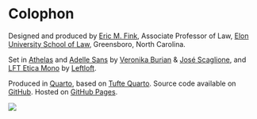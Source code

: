 # Colophon {.unlisted .unnumbered}

Designed and produced by [Eric M. Fink](https://www.emfink.net/ElonLaw/), Associate Professor of Law, [Elon University School of Law](https://www.elon.edu/u/law/), Greensboro, North Carolina. 

Set in [Athelas](https://www.type-together.com/athelas-font) and [Adelle Sans](https://www.type-together.com/adelle-sans-font) by [Veronika Burian](https://www.type-together.com/veronika-burian) & [José Scaglione](https://www.type-together.com/jose-scaglione), and [LFT Etica Mono](https://www.type-together.com/lft-etica-mono-font) by [Leftloft](https://www.type-together.com/leftloft).


Produced in [Quarto](https://quarto.org), based on [Tufte Quarto](https://github.com/fredguth/tufte-quarto/tree/main). Source code available on [GitHub](https://github.com/EricMFink/CivProBook). Hosted on [GitHub Pages](https://www.emfink.org/CivProBook).

![](../img/gutenberg_press.png){.column-margin}




